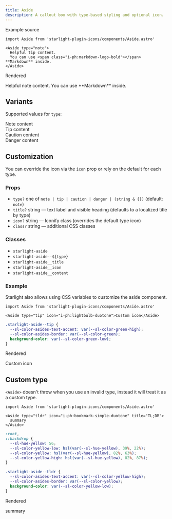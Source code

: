 ```yaml
---
title: Aside
description: A callout box with type-based styling and optional icon.
---
```



Example source

```mdx title="page.mdx"
import Aside from 'starlight-plugin-icons/components/Aside.astro'

<Aside type="note">
  Helpful tip content.
  You can use <span class="i-ph:markdown-logo-bold"></span> **Markdown** inside.
</Aside>
```

Rendered

<Aside type="note">
  Helpful note content.
  You can use <span class="i-ph:markdown-logo-bold"></span> **Markdown** inside.
</Aside>

## Variants

Supported values for `type`:

<Aside type="note">
  Note content
</Aside>

<Aside type="tip">
  Tip content
</Aside>

<Aside type="caution">
  Caution content
</Aside>

<Aside type="danger">
  Danger content
</Aside>

<style>{`
  .starlight-aside--tip {
    --sl-color-asides-text-accent: var(--sl-color-purple-high);
    --sl-color-asides-border: var(--sl-color-purple);
    background-color: var(--sl-color-purple-low);
  }
`}</style>

## Customization

You can override the icon via the `icon` prop or rely on the default for each type.

### Props

- `type?` one of `note | tip | caution | danger | (string & {})` (default: `note`)
- `title?` string — text label and visible heading (defaults to a localized title by type)
- `icon?` string — Iconify class (overrides the default type icon)
- `class?` string — additional CSS classes

### Classes

- `starlight-aside`
- `starlight-aside--${type}`
- `starlight-aside__title`
- `starlight-aside__icon`
- `starlight-aside__content`

### Example

Starlight also allows using CSS variables to customize the aside component.

```mdx title="page.mdx"
import Aside from 'starlight-plugin-icons/components/Aside.astro'

<Aside type="tip" icon="i-ph:lightbulb-duotone">Custom icon</Aside>
```

```css title="src/styles/custom.css"
.starlight-aside--tip {
  --sl-color-asides-text-accent: var(--sl-color-green-high);
  --sl-color-asides-border: var(--sl-color-green);
  background-color: var(--sl-color-green-low);
}
```

Rendered

<Aside class="demo-aside" type="tip" icon="i-ph:lightbulb-duotone">Custom icon</Aside>

<style>{`
  .demo-aside {
    --sl-color-asides-text-accent: var(--sl-color-green-high);
    --sl-color-asides-border: var(--sl-color-green);
    background-color: var(--sl-color-green-low);
  }
`}</style>

## Custom type

`<Aside>` doesn't throw when you use an invalid type, instead it will treat it as a custom type.

```mdx title="page.mdx"
import Aside from 'starlight-plugin-icons/components/Aside.astro'

<Aside type="tldr" icon="i-ph:bookmark-simple-duotone" title="TL;DR">
  summary
</Aside>
```

```css title="src/styles/custom.css"
:root,
::backdrop {
  --sl-hue-yellow: 56;
  --sl-color-yellow-low: hsl(var(--sl-hue-yellow), 39%, 22%);
  --sl-color-yellow: hsl(var(--sl-hue-yellow), 82%, 63%);
  --sl-color-yellow-high: hsl(var(--sl-hue-yellow), 82%, 87%);
}

.starlight-aside--tldr {
  --sl-color-asides-text-accent: var(--sl-color-yellow-high);
  --sl-color-asides-border: var(--sl-color-yellow);
  background-color: var(--sl-color-yellow-low);
}
```

Rendered

<Aside type="tldr" icon="i-ph:bookmark-simple-duotone" title="TL;DR">
  summary
</Aside>

<style>{`
  :root,
  ::backdrop {
		--sl-hue-yellow: 56;
		--sl-color-yellow-low: hsl(var(--sl-hue-yellow), 39%, 22%);
		--sl-color-yellow: hsl(var(--sl-hue-yellow), 82%, 63%);
		--sl-color-yellow-high: hsl(var(--sl-hue-yellow), 82%, 87%);
	}

  .starlight-aside--tldr {
    --sl-color-asides-text-accent: var(--sl-color-yellow-high);
    --sl-color-asides-border: var(--sl-color-yellow);
    background-color: var(--sl-color-yellow-low);
  }
`}</style>
